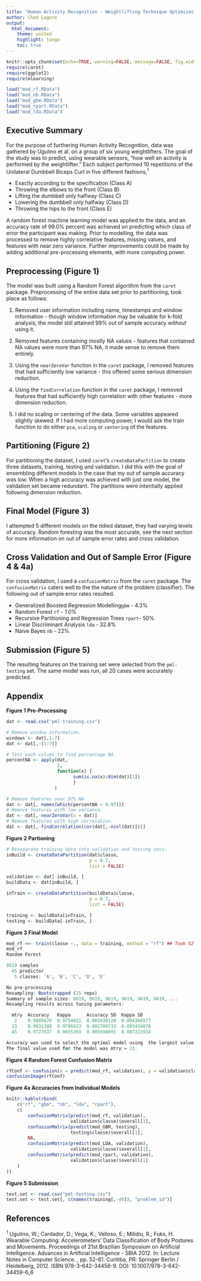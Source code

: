 ```yaml
---
title: "Human Activity Recognition - Weightlifting Technique Optimization with Machine Learning"
author: Chad Lagore
output:
  html_document:
    theme: united
    highlight: tango
    toc: true
---
```

```r
knitr::opts_chunk$set(echo=TRUE, warning=FALSE, message=FALSE, fig.width=15, fig.height=7, results='hide')
require(caret)
require(ggplot2)
require(mlearning)
```

```r
load("mod_rf.RData")
load("mod_nb.RData")
load("mod_gbm.RData")
load("mod_rpart.RData")
load("mod_lda.RData")
```

## Executive Summary

For the purpose of furthering Human Activity Recognition, data was gathered by Ugulino et al. on a group of six young weightlifters. The goal of the study was to predict, using wearable sensors, "how well an activity is performed by the weightlifter." Each subject performed 10 repetitions of the Unilateral Dumbbell Biceps Curl in five different fashions,$^1$

* Exactly according to the specification (Class A)
* Throwing the elbows to the front (Class B)
* Lifting the dumbbell only halfway (Class C)
* Lowering the dumbbell only halfway (Class D)
* Throwing the hips to the front (Class E)

A random forest machine learning model was applied to the data, and an accuracy rate of 99.0% percent was achieved on predicting which class of error the participant was making. Prior to modelling, the data was processed to remove highly correlative features, missing values, and features with near zero variance. Further improvements could be made by adding additional pre-processing elements, with more computing power.

## Preprocessing (Figure 1)

The model was built using a Random Forest algorithm from the `caret` package. Preprocessing of the entire data set prior to partitioning, took place as follows:

1. Removed user information including name, timestamps and window information - though window information may be valuable for k-fold analysis, the model still attained 99% out of sample accuracy *without* using it.

2. Removed features containing mostly NA values - features that contained NA values were more than 97% NA, it made sense to remove them entirely.

3. Using the `nearZeroVar` function in the `caret` package, I removed features that had sufficiently low variance - this offered some serious dimension reduction.

4. Using the `findCorrelation` function in the `caret` package, I removed features that had sufficiently high correlation with other features - more dimension reduction.

5. I did no scaling or centering of the data. Some variables appeared slightly skewed. If I had more computing power, I would ask the train function to do either `pca`, `scaling` or `centering` of the features.

## Partitioning (Figure 2)

For partitioning the dataset, I used `caret`'s `createDataPartition` to create three datasets, training, testing and validation. I did this with the goal of ensembling different models in the case that my out of sample accuracy was low. When a high accuracy was achieved with just one model, the validation set became redundant. The partitions were intentially applied following dimension reduction.

## Final Model (Figure 3)

I attempted 5 different models on the tidied dataset, they had varying levels of accuracy. Random foresting was the most accurate, see the next section for more information on out of sample error rates and cross validation.

## Cross Validation and Out of Sample Error (Figure 4 & 4a)

For cross validation, I used a `confusionMatrix` from the `caret` package. The `confusionMatrix` caters well to the the nature of the problem (classifier). The following out of sample error rates resulted.

* Generalized Boosted Regression Modelling`gbm` - 4.3%
* Random Forest `rf` - *1.0%*
* Recursive Partitioning and Regression Trees `rpart`- 50%
* Linear Discriminant Analysis `lda` - 32.8%
* Naive Bayes `nb` - 22%

## Submission (Figure 5)

The resulting features on the training set were selected from the `pml-testing` set. The same model was run, all 20 cases were accurately predicted.

## Appendix
**Figure 1 Pre-Processing**
```r
dat <- read.csv("pml-training.csv")

# Remove window information.
windows <- dat[,1:7]
dat <- dat[,-(1:7)]

# Test each column to find percentage NA.
percentNA <- apply(dat, 
                   2, 
                   function(x) {
                         sum(is.na(x)/dim(dat)[1])
                         }
                  )

# Remove features over 97% NA
dat <- dat[, names(which(percentNA < 0.97))]
# Remove features with low variance.
dat <- dat[,-nearZeroVar(x = dat)]
# Remove features with high correlation.
dat <- dat[,-findCorrelation(cor(dat[,-ncol(dat)]))]
```
**Figure 2 Partioning**
```r
# Reseparate training data into validation and testing sets.
inBuild <- createDataPartition(dat$classe,
                               p = 0.7,
                               list = FALSE)

validation <- dat[-inBuild, ]
buildData <- dat[inBuild, ]

inTrain <- createDataPartition(buildData$classe,
                               p = 0.7,
                               list = FALSE)

training <- buildData[inTrain, ]
testing <- buildData[-inTrain, ]
```
**Figure 3 Final Model**
```r
mod_rf <<- train(classe ~., data = training, method = "rf") ## Took 52 minutes to model.
mod_rf
Random Forest 

9619 samples
  45 predictor
   5 classes: 'A', 'B', 'C', 'D', 'E' 

No pre-processing
Resampling: Bootstrapped (25 reps) 
Summary of sample sizes: 9619, 9619, 9619, 9619, 9619, 9619, ... 
Resampling results across tuning parameters:

  mtry  Accuracy   Kappa      Accuracy SD  Kappa SD   
   2    0.9805670  0.9754021  0.003438120  0.004366577
  23    0.9831388  0.9786623  0.002709733  0.003434078
  45    0.9727637  0.9655303  0.005698091  0.007223934

Accuracy was used to select the optimal model using  the largest value.
The final value used for the model was mtry = 23. 
```
**Figure 4 Random Forest Confusion Matrix**
```r
rfConf <- confusion(x = predict(mod_rf, validation), y = validation$classe)
confusionImage(rfConf)
```
**Figure 4a Accuracies from Individual Models**
```r
knitr::kable(rbind(
    c("rf", "gbm", "nb", "lda", "rpart"),
    c(
        confusionMatrix(predict(mod_rf, validation), 
                        validation$classe)$overall[1],
        confusionMatrix(predict(mod_GBM, testing), 
                        testing$classe)$overall[1],
        NA,
        confusionMatrix(predict(mod_LDA, validation), 
                        validation$classe)$overall[1],
        confusionMatrix(predict(mod_rpart, validation), 
                        validation$classe)$overall[1]
    )
))    
```

**Figure 5 Submission**
```r
test.set <- read.csv("pml-testing.csv")
test.set <- test.set[, c(names(training[,-46]), "problem_id")]
```

## References

$^1$ Ugulino, W.; Cardador, D.; Vega, K.; Velloso, E.; Milidiu, R.; Fuks, H. Wearable Computing: Accelerometers' Data Classification of Body Postures and Movements. Proceedings of 21st Brazilian Symposium on Artificial Intelligence. Advances in Artificial Intelligence - SBIA 2012. In: Lecture Notes in Computer Science. , pp. 52-61. Curitiba, PR: Springer Berlin / Heidelberg, 2012. ISBN 978-3-642-34458-9. DOI: 10.1007/978-3-642-34459-6_6